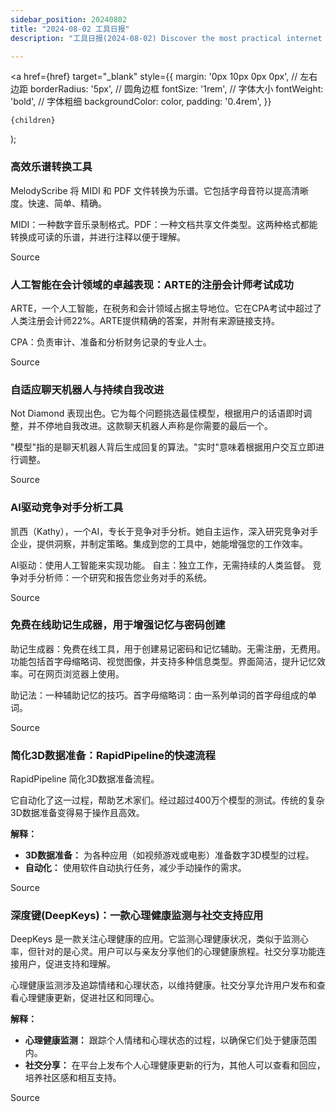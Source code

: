 ```yaml
---
sidebar_position: 20240802
title: "2024-08-02 工具日报"
description: "工具日报(2024-08-02) Discover the most practical internet software, AI tools, and products of 2024 through the Tools Daily!"

---
```



  <a
    href={href}
    target="_blank"
    style={{
      margin: '0px 10px 0px 0px', // 左右边距
      borderRadius: '5px', // 圆角边框
      fontSize: '1rem', // 字体大小
      fontWeight: 'bold', // 字体粗细
      backgroundColor: color,
      padding: '0.4rem',
    }}
  >
    {children}
  </a>
);

### 高效乐谱转换工具

MelodyScribe 将 MIDI 和 PDF 文件转换为乐谱。它包括字母音符以提高清晰度。快速、简单、精确。

MIDI：一种数字音乐录制格式。PDF：一种文档共享文件类型。这两种格式都能转换成可读的乐谱，并进行注释以便于理解。

<Link href="https://www.producthunt.com/posts/melodyscribe" color="#B0C4DE">Source</Link>

### 人工智能在会计领域的卓越表现：ARTE的注册会计师考试成功

ARTE，一个人工智能，在税务和会计领域占据主导地位。它在CPA考试中超过了人类注册会计师22%。ARTE提供精确的答案，并附有来源链接支持。

CPA：负责审计、准备和分析财务记录的专业人士。

<Link href="https://www.producthunt.com/posts/arte" color="#B0C4DE">Source</Link>

### 自适应聊天机器人与持续自我改进

Not Diamond 表现出色。它为每个问题挑选最佳模型，根据用户的话语即时调整，并不停地自我改进。这款聊天机器人声称是你需要的最后一个。

"模型"指的是聊天机器人背后生成回复的算法。"实时"意味着根据用户交互立即进行调整。

<Link href="https://www.producthunt.com/posts/not-diamond" color="#B0C4DE">Source</Link>

### AI驱动竞争对手分析工具

凯西（Kathy），一个AI，专长于竞争对手分析。她自主运作，深入研究竞争对手企业，提供洞察，并制定策略。集成到您的工具中，她能增强您的工作效率。

AI驱动：使用人工智能来实现功能。
自主：独立工作，无需持续的人类监督。
竞争对手分析师：一个研究和报告您业务对手的系统。

<Link href="https://www.producthunt.com/posts/kathy" color="#B0C4DE">Source</Link>

### 免费在线助记生成器，用于增强记忆与密码创建

助记生成器：免费在线工具，用于创建易记密码和记忆辅助。无需注册，无费用。功能包括首字母缩略词、视觉图像，并支持多种信息类型。界面简洁，提升记忆效率。可在网页浏览器上使用。

助记法：一种辅助记忆的技巧。首字母缩略词：由一系列单词的首字母组成的单词。

<Link href="https://github.com/ruanyf/weekly/issues/4914" color="#B0C4DE">Source</Link>

### 简化3D数据准备：RapidPipeline的快速流程

RapidPipeline 简化3D数据准备流程。

它自动化了这一过程，帮助艺术家们。经过超过400万个模型的测试。传统的复杂3D数据准备变得易于操作且高效。

**解释：**
- **3D数据准备：** 为各种应用（如视频游戏或电影）准备数字3D模型的过程。
- **自动化：** 使用软件自动执行任务，减少手动操作的需求。

<Link href="https://www.producthunt.com/posts/rapidpipeline" color="#B0C4DE">Source</Link>

### 深度键(DeepKeys)：一款心理健康监测与社交支持应用

DeepKeys 是一款关注心理健康的应用。它监测心理健康状况，类似于监测心率，但针对的是心灵。用户可以与亲友分享他们的心理健康旅程。社交分享功能连接用户，促进支持和理解。

心理健康监测涉及追踪情绪和心理状态，以维持健康。社交分享允许用户发布和查看心理健康更新，促进社区和同理心。

**解释：**
- **心理健康监测：** 跟踪个人情绪和心理状态的过程，以确保它们处于健康范围内。
- **社交分享：** 在平台上发布个人心理健康更新的行为，其他人可以查看和回应，培养社区感和相互支持。

<Link href="https://www.producthunt.com/posts/deepkeys" color="#B0C4DE">Source</Link>

